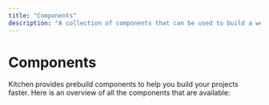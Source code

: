 ```yaml
---
title: "Components"
description: "A collection of components that can be used to build a website or web application."
---
```



# Components

Kitchen provides prebuild components to help you build your projects faster. Here is an overview of all the components that are available:

<Cards>
  <Card title="Avatar" href="/docs/components/avatar" />
  <Card title="Badge" href="/docs/components/badge" />
  <Card title="Button" href="/docs/components/button" />
  <Card title="Checkbox" href="/docs/components/checkbox" />
  <Card title="Collapse" href="/docs/components/collapse" />
  <Card title="Drawer" href="/docs/components/drawer" />
  <Card title="Error" href="/docs/components/error" />
  <Card title="Grid" href="/docs/components/grid" />
  <Card title="Icon" href="/docs/components/icon" />
  <Card title="Image" href="/docs/components/image" />
  <Card title="Modal" href="/docs/components/modal" />
  <Card title="Note" href="/docs/components/note" />
  <Card title="Progress" href="/docs/components/progress" />
  <Card title="Skeleton" href="/docs/components/skeleton" />
  <Card title="Tabs" href="/docs/components/tabs" />
  <Card title="Text" href="/docs/components/text" />
  <Card title="Textarea" href="/docs/components/textarea" />
  <Card title="Toast" href="/docs/components/toast" />
  <Card title="Toggle" href="/docs/components/toggle" />
</Cards>  